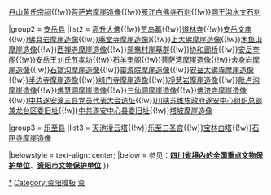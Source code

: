 {{Navbox
|name = 资阳市境内的四川省文物保护单位
|title = [[四川省文物保护单位|资阳市境内的四川省文物保护单位]]
|style = text-align: left;
|state = {{{state<includeonly>|collapsed</includeonly>}}}

|group1 = [[雁江区]]
|list1 = [[丹山塔]]{{!w}}[[丹山黄氏宗祠]]{{!w}}[[菩萨岩摩崖造像]]{{!w}}[[雁江白佛寺石刻]]{{!w}}[[洞王沟水文石刻]]

|group2 = [[安岳县]]
|list2 = [[高升大佛]]{{!w}}[[贾岛墓]]{{!w}}[[道林寺]]{{!w}}[[安岳文庙]]{{!w}}[[佛耳岩摩崖造像]]{{!w}}[[庵堂寺摩崖造像]]]{{!w}}[[上大佛摩崖造像]]{{!w}}[[木鱼山摩崖造像]]{{!w}}[[西禅寺摩崖造像]]{{!w}}[[鸳鸯村崖墓群]]{{!w}}[[协和廊桥]]{{!w}}[[安岳奎阁]]{{!w}}[[安岳王刘氏节孝坊]]{{!w}}[[石羊奎阁]]{{!w}}[[菩萨湾摩崖造像]]{{!w}}[[舍身岩摩崖造像]]{{!w}}[[石锣沟摩崖造像]]{{!w}}[[靈游院摩崖造像]]{{!w}}[[安岳大佛寺摩崖造像]]{{!w}}[[半边寺摩崖造像]]{{!w}}[[峰门寺摩崖造像]]{{!w}}[[凈慧岩摩崖造像]]{{!w}}[[毗卢沟摩崖造像]]{{!w}}[[佛慧洞摩崖造像]]{{!w}}[[三仙洞摩崖造像]]{{!w}}[[佛济寺摩崖造像]]{{!w}}[[中共遂安潼三县党员代表大会遗址]]{{!w}}[[川陕苏维埃政府遂安中心组织总部兼龙台区委旧址]]{{!w}}[[中共遂安中心县委旧址]]{{!w}}[[塔坡摩崖造像]]

|group3 = [[乐至县]]
|list3 =  [[天池凌云塔]]{{!w}}[[乐至三圣宫]]{{!w}}[[宝林白塔]]{{!w}}[[石匣寺摩崖造像]]

|belowstyle = text-align: center;
|below = 参见：'''[[四川全国重点文物保护单位列表|四川省境內的全国重点文物保护单位]]'''、'''[[资阳市文物保护单位]]'''
}}<noinclude>
[[Category:资阳文物保护单位|*]]
[[Category:资阳模板]]
[[Category:四川省文物保护单位模板|资]]
</noinclude>